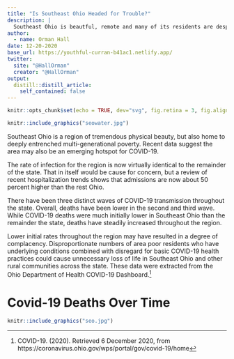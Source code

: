 ```yaml
---
title: "Is Southeast Ohio Headed for Trouble?"
description: |
  Southeast Ohio is beautful, remote and many of its residents are desperately poor. In the early phases of the pandemic, the sparsely populated region was relatively unaffected by COVID-19. That is beginning to change.
author:
  - name: Orman Hall
date: 12-20-2020
base_url: https://youthful-curran-b41ac1.netlify.app/
twitter:
  site: "@HallOrman"
  creator: "@HallOrman"
output:
  distill::distill_article:
    self_contained: false
---
```


```r
knitr::opts_chunk$set(echo = TRUE, dev="svg", fig.retina = 3, fig.align = "center")
```

```r
knitr::include_graphics("seowater.jpg")
```

Southeast Ohio is a region of tremendous physical beauty, but also home to deeply entrenched multi-generational poverty. Recent data suggest the area may also be an emerging hotspot for COVID-19. 

The rate of infection for the region is now virtually identical to the remainder of the state. That in itself would be cause for concern, but a review of recent hospitalization trends shows that admissions are now about 50 percent higher than the rest Ohio. 

There have been three distinct waves of COVID-19 transmission throughout the state. Overall, deaths have been lower in the second and third wave. While COVID-19 deaths were much initially lower in Southeast Ohio than the remainder the state, deaths have steadily increased throughout the region. 

Lower initial rates throughout the region may have resulted in a degree of complacency. Disproportionate numbers of area poor residents who have underlying conditions combined with disregard for basic COVID-19 health practices could cause unnecessary loss of life in Southeast Ohio and other rural communities across the state. These data were extracted from the Ohio Department of Health COVID-19 Dashboard.^[COVID-19. (2020). Retrieved 6 December 2020, from https://coronavirus.ohio.gov/wps/portal/gov/covid-19/home]


# Covid-19 Deaths Over Time


```r
knitr::include_graphics("seo.jpg")
```